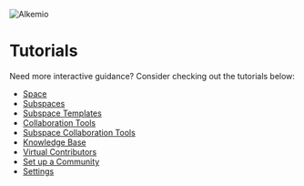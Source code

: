 ![Alkemio](/alkemio-og.png)

# Tutorials

Need more interactive guidance? Consider checking out the tutorials below:

- [Space](https://app.arcade.software/share/zVYe3x4PkZjUkMEMP9Kg)
- [Subspaces](https://app.arcade.software/share/X6hQiRnkEmUSoOgRupvA)
- [Subspace Templates](https://app.arcade.software/share/HqdXXy3PehSDqE9BsHyt)
- [Collaboration Tools](https://app.arcade.software/share/ItWjHrsXuFfVr0E7Epbo)
- [Subspace Collaboration Tools](https://app.arcade.software/share/5fvizP4ekEOya5CGHIwa)  
- [Knowledge Base](https://app.arcade.software/share/pSXpCpds3Mcdibk8LhBE)
- [Virtual Contributors](https://app.arcade.software/share/5TYXVz2JbmS5d0W3qRwW)
- [Set up a Community](https://app.arcade.software/share/guBQToL8DWsnjCE7GLve)  
- [Settings](https://app.arcade.software/share/Rbwhpk4zro3Uer61iQKL)